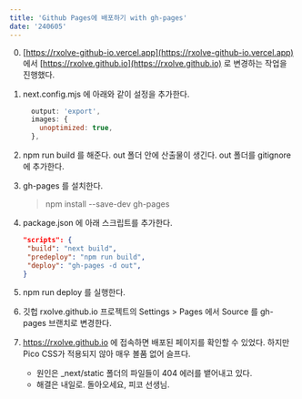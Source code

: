 ```yaml
---
title: 'Github Pages에 배포하기 with gh-pages'
date: '240605'
---
```


0. [https://rxolve-github-io.vercel.app](https://rxolve-github-io.vercel.app) 에서 [https://rxolve.github.io](https://rxolve.github.io) 로 변경하는 작업을 진행했다.
1. next.config.mjs 에 아래와 같이 설정을 추가한다.

   ```javascript
     output: 'export',
     images: {
       unoptimized: true,
     },

   ```

2. npm run build 를 해준다. out 폴더 안에 산출물이 생긴다. out 폴더를 gitignore 에 추가한다.
3. gh-pages 를 설치한다.
   > npm install --save-dev gh-pages
4. package.json 에 아래 스크립트를 추가한다.
   ```json
   "scripts": {
    "build": "next build",
    "predeploy": "npm run build",
    "deploy": "gh-pages -d out",
   }
   ```
5. npm run deploy 를 실행한다.
6. 깃헙 rxolve.github.io 프로젝트의 Settings > Pages 에서 Source 를 gh-pages 브랜치로 변경한다.
7. https://rxolve.github.io 에 접속하면 배포된 페이지를 확인할 수 있었다. 하지만 Pico CSS가 적용되지 않아 매우 볼품 없어 슬프다.
   - 원인은 \_next/static 폴더의 파일들이 404 에러를 뱉어내고 있다.
   - 해결은 내일로. 돌아오세요, 피코 선생님.
